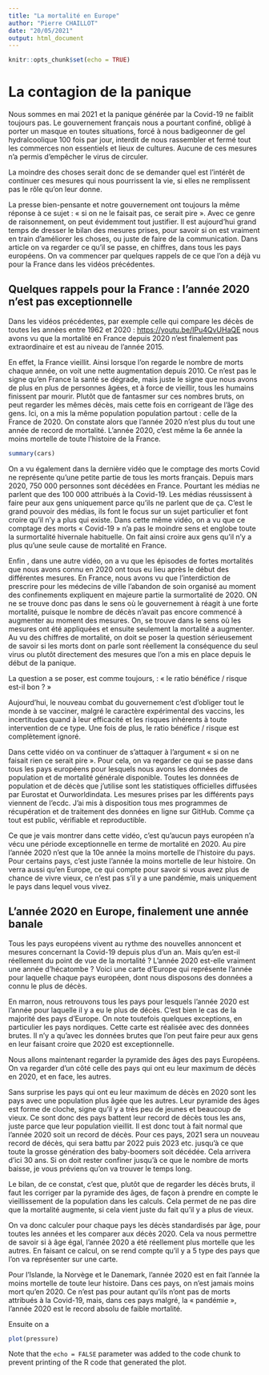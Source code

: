 ```yaml
---
title: "La mortalité en Europe"
author: "Pierre CHAILLOT"
date: "20/05/2021"
output: html_document
---
```


```r
knitr::opts_chunk$set(echo = TRUE)
```

# La contagion de la panique

Nous sommes en mai 2021 et la panique générée par la Covid-19 ne faiblit toujours pas.  Le gouvernement français nous a pourtant confiné, obligé à porter un masque en toutes situations, forcé à nous badigeonner de gel hydralcoolique 100 fois par jour, interdit de nous rassembler et fermé tout les commerces non essentiels et lieux de cultures. Aucune de ces mesures n’a permis d’empêcher le virus de circuler.

La moindre des choses serait donc de se demander quel est l'intérêt de continuer ces mesures qui nous pourrissent la vie, si elles ne remplissent pas le rôle qu’on leur donne.

La presse bien-pensante et notre gouvernement ont toujours la même réponse à  ce sujet : « si on ne le faisait pas, ce serait pire ». Avec ce genre de raisonnement, on peut évidemment tout justifier. 
Il est aujourd'hui grand temps de dresser le bilan des mesures prises, pour savoir si on est vraiment en train  d’améliorer les choses, ou juste de faire de la communication. Dans article on va regarder ce qu’il se passe, en chiffres, dans tous les pays européens. On va commencer par quelques rappels de ce que l’on a déjà vu pour la France dans les vidéos précédentes.

## Quelques rappels pour la France : l’année 2020 n’est pas exceptionnelle

Dans les vidéos précédentes, par exemple celle qui compare les décès de toutes les années entre 1962 et 2020 : <https://youtu.be/IPu4QvUHaQE> nous avons vu que la mortalité en France depuis 2020 n’est finalement pas extraordinaire et est au niveau de l’année 2015. 

En effet, la France vieillit. Ainsi lorsque l’on regarde le nombre de morts chaque année, on voit une nette augmentation depuis 2010. Ce n’est pas le signe qu’en France la santé se dégrade, mais juste le signe que nous avons de plus en plus de personnes âgées, et à force de vieillir, tous les humains finissent par mourir. Plutôt que de fantasmer sur ces nombres bruts, on peut regarder les mêmes décès, mais cette fois en corrigeant de l’âge des gens. Ici, on a mis la même population population partout : celle de la France de 2020. On constate alors que l’année 2020 n’est plus du tout une année de record de mortalité. L’année 2020, c’est même la 6e année la moins mortelle de toute l’histoire de la France.


```r
summary(cars)
```
On a vu également dans la dernière vidéo que le comptage des morts Covid ne représente qu’une petite partie de tous les morts français. Depuis mars 2020, 750 000 personnes sont décédées en France. Pourtant les médias ne parlent que des 100 000 attribués à la Covid-19. Les médias réussissent à faire peur aux gens uniquement parce qu’ils ne parlent que de ça. C’est le grand pouvoir des médias, ils font le focus sur un sujet particulier et font croire qu’il n’y a plus qui existe. Dans cette même vidéo, on a vu que ce comptage des morts « Covid-19 » n’a pas le moindre sens et englobe toute la surmortalité hivernale habituelle. On fait ainsi croire aux gens qu’il n’y a plus qu’une seule cause de mortalité en France.

Enfin , dans une autre vidéo, on a vu que les épisodes de fortes mortalités que nous avons connu en 2020 ont tous eu lieu après le début des différentes mesures. En France, nous avons vu que l’interdiction de prescrire pour les médecins de ville l’abandon de soin organisé au moment des confinements expliquent en majeure partie la surmortalité de 2020. ON ne se trouve donc pas dans le sens où le gouvernement à réagit à une forte mortalité, puisque le nombre de décès n’avait pas encore commencé à augmenter au moment des mesures. On, se trouve dans le sens où les mesures ont été appliquées et ensuite seulement la mortalité a augmenter.
Au vu des chiffres de mortalité, on doit se poser la question sérieusement de savoir si les morts dont on parle sont réellement la conséquence du seul virus ou plutôt directement des mesures que l’on a mis en place depuis le début de la panique.

La question a se poser, est comme toujours, : « le ratio bénéfice / risque est-il bon ? »

Aujourd’hui, le nouveau combat du gouvernement c’est d’obliger tout le monde à se vacciner, malgré le caractère expérimental des vaccins, les incertitudes quand à leur efficacité et les risques inhérents à toute intervention de ce type. Une fois de plus, le ratio bénéfice / risque est complètement ignoré.

Dans cette vidéo on va continuer de s’attaquer à l’argument « si on ne faisait rien ce serait pire ». Pour cela, on va regarder ce qui se passe dans tous les pays européens pour lesquels nous avons les données de population et de mortalité générale disponible.
Toutes les données de population et de décès que j’utilise sont les statistiques officielles diffusées par Eurostat et Ourworldindata. Les mesures prises par les différents pays viennent de l’ecdc. J’ai mis à disposition tous mes programmes de récupération et de traitement des données en ligne sur GitHub. Comme ça tout est public, vérifiable et reproductible.

Ce que je vais montrer dans cette vidéo, c’est qu’aucun pays européen n’a vécu une période exceptionnelle en terme de mortalité en 2020. Au pire l’année 2020 n’est que la 10e année la moins mortelle de l’histoire du pays. Pour certains pays, c’est juste l’année la moins mortelle de leur histoire. 
On verra aussi qu’en Europe, ce qui compte pour savoir si vous avez plus de chance de vivre vieux, ce n’est pas s’il y a une pandémie, mais uniquement le pays dans lequel vous vivez.

## L’année 2020 en Europe, finalement une année banale

Tous les pays européens vivent au rythme des nouvelles annoncent et mesures concernant la Covid-19 depuis plus d’un an. Mais qu’en est-il réellement du point de vue de la mortalité ? L’année 2020 est-elle vraiment une année d’hécatombe ?
Voici une carte d’Europe qui représente l’année pour laquelle chaque pays européen, dont nous disposons des données a connu le plus de décès.

En marron, nous retrouvons tous les pays pour lesquels l’année 2020 est l’année pour laquelle il y a eu le plus de décès. C’est bien le cas de la majorité des pays d’Europe. On note toutefois quelques exceptions, en particulier les pays nordiques. Cette carte est réalisée avec des données brutes. Il n’y a qu’avec les données brutes que l’on peut faire peur aux gens en leur faisant croire que 2020 est exceptionnelle.

Nous allons maintenant regarder la pyramide des âges des pays Européens. On va regarder d’un côté celle des pays qui ont eu leur maximum de décès en 2020, et en face, les autres.

Sans surprise les pays qui ont eu leur maximum de décès en 2020 sont les pays avec une population plus âgée que les autres. Leur pyramide des âges est forme de cloche, signe qu’il y a très peu de jeunes et beaucoup de vieux. Ce sont donc des pays battent leur record de décès tous les ans, juste parce que leur population vieillit. Il est donc tout à fait normal que l’année 2020 soit un record de décès. Pour ces pays, 2021 sera un nouveau record de décès, qui sera battu par 2022 puis 2023 etc. jusqu’à ce que toute la grosse génération des baby-boomers soit décédée. Cela arrivera d’ici 30 ans. Si on doit rester confiner jusqu’à ce que le nombre de morts baisse, je vous préviens qu’on va trouver le temps long.

Le bilan, de ce constat, c’est que, plutôt que de regarder les décès bruts, il faut les corriger par la pyramide des âges, de façon à prendre en compte le vieillissement de la population dans les calculs. Cela permet de ne pas dire que la mortalité augmente, si cela vient juste du fait qu’il y a plus de vieux.

On va donc calculer pour chaque pays les décès standardisés par âge, pour toutes les années et les comparer aux décès 2020. Cela va nous permettre de savoir si à âge égal, l’année 2020 a été réellement plus mortelle que les autres. En faisant ce calcul, on se rend compte qu’il y a 5 type des pays que l’on va représenter sur une carte.

Pour l’Islande, la Norvège et le Danemark, l’année 2020 est en fait l’année la moins mortelle de toute leur histoire. Dans ces pays, on n’est jamais moins mort qu’en 2020. Ce n’est pas pour autant qu’ils n’ont pas de morts attribués à la Covid-19, mais, dans ces pays malgré, la « pandémie », l’année 2020 est le record absolu de faible mortalité.

Ensuite on a 
```r
plot(pressure)
```

Note that the `echo = FALSE` parameter was added to the code chunk to prevent printing of the R code that generated the plot.
